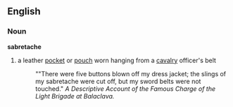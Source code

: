 ==English==
===Noun===
'''sabretache'''
# a leather [[pocket]] or [[pouch]] worn hanging from a [[cavalry]] officer's belt
#:""There were five buttons blown off my dress jacket; the slings of my sabretache were cut off, but my sword belts were not touched." ''A Descriptive Account of the Famous Charge of the Light Brigade at Balaclava.''